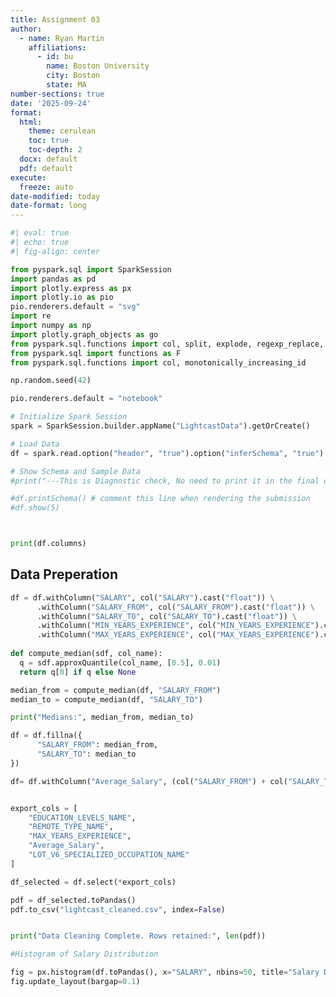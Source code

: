 ```yaml
---
title: Assignment 03
author:
  - name: Ryan Martin
    affiliations:
      - id: bu
        name: Boston University
        city: Boston
        state: MA
number-sections: true
date: '2025-09-24'
format:
  html:
    theme: cerulean
    toc: true
    toc-depth: 2
  docx: default
  pdf: default
execute:
  freeze: auto
date-modified: today
date-format: long
---
```


```python

#| eval: true
#| echo: true
#| fig-align: center

from pyspark.sql import SparkSession
import pandas as pd
import plotly.express as px
import plotly.io as pio
pio.renderers.default = "svg"
import re
import numpy as np
import plotly.graph_objects as go
from pyspark.sql.functions import col, split, explode, regexp_replace, transform, when
from pyspark.sql import functions as F
from pyspark.sql.functions import col, monotonically_increasing_id

np.random.seed(42)

pio.renderers.default = "notebook"

# Initialize Spark Session
spark = SparkSession.builder.appName("LightcastData").getOrCreate()

# Load Data
df = spark.read.option("header", "true").option("inferSchema", "true").option("multiLine","true").option("escape", "\"").csv("lightcast_job_postings.csv")

# Show Schema and Sample Data
#print("---This is Diagnostic check, No need to print it in the final doc---")

#df.printSchema() # comment this line when rendering the submission
#df.show(5)




```

```python
print(df.columns)


```

## Data Preperation

```python
df = df.withColumn("SALARY", col("SALARY").cast("float")) \
      .withColumn("SALARY_FROM", col("SALARY_FROM").cast("float")) \
      .withColumn("SALARY_TO", col("SALARY_TO").cast("float")) \
      .withColumn("MIN_YEARS_EXPERIENCE", col("MIN_YEARS_EXPERIENCE").cast("float")) \
      .withColumn("MAX_YEARS_EXPERIENCE", col("MAX_YEARS_EXPERIENCE").cast("float")) \
      
def compute_median(sdf, col_name):
  q = sdf.approxQuantile(col_name, [0.5], 0.01)
  return q[0] if q else None

median_from = compute_median(df, "SALARY_FROM")
median_to = compute_median(df, "SALARY_TO")

print("Medians:", median_from, median_to)

df = df.fillna({
      "SALARY_FROM": median_from,
      "SALARY_TO": median_to
})

df= df.withColumn("Average_Salary", (col("SALARY_FROM") + col("SALARY_TO")) / 2)


export_cols = [
    "EDUCATION_LEVELS_NAME",
    "REMOTE_TYPE_NAME",
    "MAX_YEARS_EXPERIENCE",
    "Average_Salary",
    "LOT_V6_SPECIALIZED_OCCUPATION_NAME"
] 

df_selected = df.select(*export_cols)

pdf = df_selected.toPandas()
pdf.to_csv("lightcast_cleaned.csv", index=False)


print("Data Cleaning Complete. Rows retained:", len(pdf))

```

```python
#Histogram of Salary Distribution

fig = px.histogram(df.toPandas(), x="SALARY", nbins=50, title="Salary Distribution")
fig.update_layout(bargap=0.1)





```